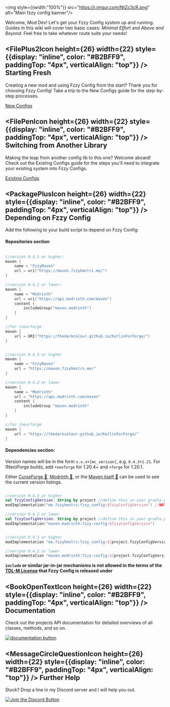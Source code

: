 <img style={{width:"100%"}} src="https://i.imgur.com/NtZc3cR.png"  alt="Main fzzy config banner"/>

Welcome, Mod Dev! Let's get your Fzzy Config system up and running. Guides in this wiki will cover two basic cases: _Minimal Effort_ and _Above and Beyond_. Feel free to take whatever route suits your needs!

## <div><FilePlus2Icon height={26} width={22} style={{display: "inline", color: "#B2BFF9", paddingTop: "4px", verticalAlign: "top"}} /> Starting Fresh</div>
Creating a new mod and using Fzzy Config from the start? Thank you for choosing Fzzy Config! Take a trip to the New Configs guide for the step-by-step processes.

[New Configs](docs/config-design/New-Configs)

## <FilePenIcon height={26} width={22} style={{display: "inline", color: "#B2BFF9", paddingTop: "4px", verticalAlign: "top"}} /> Switching from Another Library
Making the leap from another config lib to this one? Welcome aboard! Check out the Existing Configs guide for the steps you'll need to integrate your existing system into Fzzy Configs.

[Existing Configs](docs/config-design/Existing-Configs)

## <PackagePlusIcon height={26} width={22} style={{display: "inline", color: "#B2BFF9", paddingTop: "4px", verticalAlign: "top"}} /> Depending on Fzzy Config
Add the following to your build script to depend on Fzzy Config:

#### Repositories section

<CodeTabs>

```kotlin !!tabs build.gradle.kts

//version 0.4.3 or higher:
maven {
    name = "FzzyMaven"
    url = uri("https://maven.fzzyhmstrs.me/")
}

//version 0.4.2 or lower:
maven {
    name = "Modrinth"
    url = uri("https://api.modrinth.com/maven")
    content {
        includeGroup("maven.modrinth")
    }
}

//for (neo)forge
maven {
    url = URI("https://thedarkcolour.github.io/KotlinForForge/")
}
```

``` groovy !!tabs build.gradle

//version 0.4.3 or higher
maven {
    name = "FzzyMaven"
    url = "https://maven.fzzyhmstrs.me/"
}

//version 0.4.2 or lower
maven {
    name = "Modrinth"
    url = "https://api.modrinth.com/maven"
    content {
        includeGroup "maven.modrinth"
    }
}

//for (neo)forge
maven {
    url = "https://thedarkcolour.github.io/KotlinForForge/"
}
```

</CodeTabs>

#### Dependencies section:
Version names will be in the form `x.x.x+[mc_version]`, e.g. `0.4.3+1.21`. For (Neo)Forge builds, add `+neoforge` for 1.20.4+ and `+forge` for 1.20.1.

Either [CurseForge 🔗](https://www.curseforge.com/minecraft/mc-mods/fzzy-config/files), [Modrinth 🔗](https://modrinth.com/mod/fzzy-config/versions), or the [Maven itself 🔗](https://maven.fzzyhmstrs.me/me/fzzyhmstrs/fzzy_config/) can be used to see the current version listings.

<CodeTabs>

```kotlin !!tabs build.gradle.kts

//version 0.4.3 or higher
val fzzyConfigVersion: String by project //define this in your gradle.properties file
modImplementation("me.fzzyhmstrs:fzzy_config:$fzzyConfigVersion") //NOTE: underscore, not hyphen!

//version 0.4.2 or lower
val fzzyConfigVersion: String by project //define this in your gradle.properties file
modImplementation("maven.modrinth:fzzy-config:$fzzyConfigVersion")
```

```groovy !!tabs build.gradle

//version 0.4.3 or higher
modImplementation "me.fzzyhmstrs:fzzy_config:${project.fzzyConfigVersion}" //NOTE: underscore, not hyphen!

//version 0.4.2 or lower
modImplementation "maven.modrinth:fzzy-config:${project.fzzyConfigVersion}"
```

</CodeTabs>

<Callout variant="warning">
<b><code>include</code> or similar jar-in-jar mechanisms is not allowed in the terms of the <a href= "https://github.com/fzzyhmstrs/Timefall-Development-Licence-Modified">TDL-M License</a> that Fzzy Config is released under</b>
</Callout>

## <BookOpenTextIcon height={26} width={22} style={{display: "inline", color: "#B2BFF9", paddingTop: "4px", verticalAlign: "top"}} /> Documentation
Check out the projects API documentation for detailed overviews of all classes, methods, and so on.

<a href="https://fzzyhmstrs.github.io/fconfig/" title="Documentation Link 🔗"> <img src="https://i.imgur.com/eNp3fua.png" alt="documentation button"/> </a>

## <MessageCircleQuestionIcon height={26} width={22} style={{display: "inline", color: "#B2BFF9", paddingTop: "4px", verticalAlign: "top"}} /> Further Help
Stuck? Drop a line in my Discord server and I will help you out.

<a href="https://discord.gg/zDbaYmUba2" title="Discord Link"> <img src="https://i.imgur.com/iXATO6K.png" alt="Join the Discord Button"/> </a>